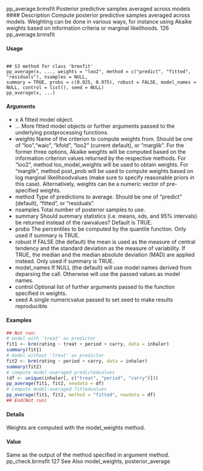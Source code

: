 
pp_average.brmsfit Posterior predictive samples averaged across models
#### Description 
Compute posterior predictive samples averaged across models. Weighting can be done in various
ways, for instance using Akaike weights based on information criteria or marginal likelihoods.
126 pp_average.brmsfit

#### Usage
<pre><code>
## S3 method for class 'brmsfit'
pp_average(x, ..., weights = "loo2", method = c("predict", "fitted", "residuals"), nsamples = NULL,
summary = TRUE, probs = c(0.025, 0.975), robust = FALSE, model_names = NULL, control = list(), seed = NULL)
pp_average(x, ...)
</code></pre>
#### Arguments

* x A fitted model object.
* ... More fitted model objects or further arguments passed to the underlying postprocessing functions.
* weights Name of the criterion to compute weights from. Should be one of "loo","waic", "kfold", "loo2" (current default), or "marglik". For the former three options, Akaike weights will be computed based on the information criterion values returned by the respective methods. For "loo2", method loo_model_weights will be used to obtain weights. For "marglik", method post_prob will be used to compute weights based on log marginal likelihoodvalues (make sure to specify reasonable priors in this case). Alternatively, weights can be a numeric vector of pre-specified weights.
* method Type of predictions to average. Should be one of "predict" (default), "fitted",
or "residuals".
* nsamples Total number of posterior samples to use.
* summary Should summary statistics (i.e. means, sds, and 95% intervals) be returned instead
of the rawvalues? Default is TRUE.
* probs The percentiles to be computed by the quantile function. Only used if summary is TRUE.
* robust If FALSE (the default) the mean is used as the measure of central tendency and the standard deviation as the measure of variability. If TRUE, the median and the median absolute deviation (MAD) are applied instead. Only used if summary is
TRUE.
* model_names If NULL (the default) will use model names derived from deparsing the call. Otherwise will use the passed values as model names.
* control Optional list of further arguments passed to the function specified in weights.
* seed A single numericvalue passed to set.seed to make results reproducible.


#### Examples 
```r
## Not run:
# model with 'treat' as predictor
fit1 <- brm(rating ~ treat + period + carry, data = inhaler)
summary(fit1)
# model without 'treat' as predictor
fit2 <- brm(rating ~ period + carry, data = inhaler)
summary(fit2)
# compute model-averaged predictedvalues
(df <- unique(inhaler[, c("treat", "period", "carry")]))
pp_average(fit1, fit2, newdata = df)
# compute model-averaged fittedvalues
pp_average(fit1, fit2, method = "fitted", newdata = df)
## End(Not run)
```
#### Details
Weights are computed with the model_weights method.

#### Value 
Same as the output of the method specified in argument method.
pp_check.brmsfit 127
See Also
model_weights, posterior_average

